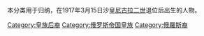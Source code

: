 本分类用于归纳，在1917年3月15日沙皇[[尼古拉二世_(俄罗斯)|尼古拉二世]]退位后出生的人物。

[[Category:皇族后裔|Category:皇族后裔]]
[[Category:俄罗斯帝国皇族|Category:俄罗斯帝国皇族]]
[[Category:俄羅斯裔|Category:俄羅斯裔]]